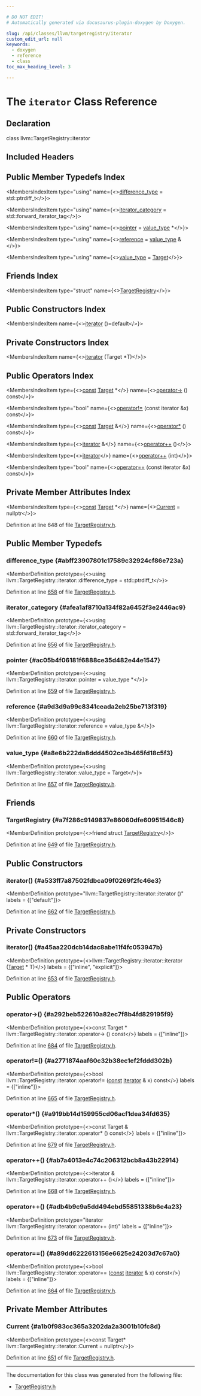 ```yaml
---

# DO NOT EDIT!
# Automatically generated via docusaurus-plugin-doxygen by Doxygen.

slug: /api/classes/llvm/targetregistry/iterator
custom_edit_url: null
keywords:
  - doxygen
  - reference
  - class
toc_max_heading_level: 3

---
```





# The `iterator` Class Reference

<DoxygenPage pluginConfig={pluginConfig}>



## Declaration

<CodeBlock>class llvm::TargetRegistry::iterator</CodeBlock>

## Included Headers

<IncludesList>
<IncludesListItem
  filePath="llvm/MC/TargetRegistry.h"
  permalink="/docs/api/files/include/include/llvm/include/llvm/mc/targetregistry-h"
  isLocal="true" />
</IncludesList>

## Public Member Typedefs Index

<MembersIndex>

<MembersIndexItem
  type="using"
  name={<><a href="#abff23907801c17589c32924cf86e723a">difference&#95;type</a> = std::ptrdiff&#95;t</>}>
</MembersIndexItem>

<MembersIndexItem
  type="using"
  name={<><a href="#afea1af8710a134f82a6452f3e2446ac9">iterator&#95;category</a> = std::forward&#95;iterator&#95;tag</>}>
</MembersIndexItem>

<MembersIndexItem
  type="using"
  name={<><a href="#ac05b4f06181f6888ce35d482e44e1547">pointer</a> = <a href="#a8e6b222da8ddd4502ce3b465fd18c5f3">value&#95;type</a> &#42;</>}>
</MembersIndexItem>

<MembersIndexItem
  type="using"
  name={<><a href="#a9d3d9a99c8341ceada2eb25be713f319">reference</a> = <a href="#a8e6b222da8ddd4502ce3b465fd18c5f3">value&#95;type</a> &amp;</>}>
</MembersIndexItem>

<MembersIndexItem
  type="using"
  name={<><a href="#a8e6b222da8ddd4502ce3b465fd18c5f3">value&#95;type</a> = <a href="/docs/api/classes/llvm/target">Target</a></>}>
</MembersIndexItem>

</MembersIndex>

## Friends Index

<MembersIndex>

<MembersIndexItem
  type="struct"
  name={<><a href="#a7f286c9149837e86060dfe60951546c8">TargetRegistry</a></>}>
</MembersIndexItem>

</MembersIndex>

## Public Constructors Index

<MembersIndex>

<MembersIndexItem
  name={<><a href="#a533ff7a87502fdbca09f0269f2fc46e3">iterator</a> ()=default</>}>
</MembersIndexItem>

</MembersIndex>

## Private Constructors Index

<MembersIndex>

<MembersIndexItem
  name={<><a href="#a45aa220dcb14dac8abe11f4fc053947b">iterator</a> (Target &#42;T)</>}>
</MembersIndexItem>

</MembersIndex>

## Public Operators Index

<MembersIndex>

<MembersIndexItem
  type={<><a href="/docs/api/files/lib/lib/target/lib/target/aarch64/aarch64promoteconstant-cpp/#a90f8350fecae261c25be85d38b451bff">const</a> <a href="/docs/api/classes/llvm/target">Target</a> &#42;</>}
  name={<><a href="#a292beb522610a82ec7f8b4fd829195f9">operator-&gt;</a> () const</>}>
</MembersIndexItem>

<MembersIndexItem
  type="bool"
  name={<><a href="#a2771874aaf60c32b38ec1ef2fddd302b">operator!=</a> (const iterator &amp;x) const</>}>
</MembersIndexItem>

<MembersIndexItem
  type={<><a href="/docs/api/files/lib/lib/target/lib/target/aarch64/aarch64promoteconstant-cpp/#a90f8350fecae261c25be85d38b451bff">const</a> <a href="/docs/api/classes/llvm/target">Target</a> &amp;</>}
  name={<><a href="#a919bb14d159955cd06acf1dea34fd635">operator&#42;</a> () const</>}>
</MembersIndexItem>

<MembersIndexItem
  type={<><a href="/docs/api/classes/llvm/targetregistry/iterator">iterator</a> &amp;</>}
  name={<><a href="#ab7a4013e4c74c206312bcb8a43b22914">operator++</a> ()</>}>
</MembersIndexItem>

<MembersIndexItem
  type={<><a href="/docs/api/classes/llvm/targetregistry/iterator">iterator</a></>}
  name={<><a href="#adb4b9c9a5dd494ebd55851338b6e4a23">operator++</a> (int)</>}>
</MembersIndexItem>

<MembersIndexItem
  type="bool"
  name={<><a href="#a89dd6222613156e6625e24203d7c67a0">operator==</a> (const iterator &amp;x) const</>}>
</MembersIndexItem>

</MembersIndex>

## Private Member Attributes Index

<MembersIndex>

<MembersIndexItem
  type={<><a href="/docs/api/files/lib/lib/target/lib/target/aarch64/aarch64promoteconstant-cpp/#a90f8350fecae261c25be85d38b451bff">const</a> <a href="/docs/api/classes/llvm/target">Target</a> &#42;</>}
  name={<><a href="#a1b0f983cc365a3202da2a3001b10fc8d">Current</a> = nullptr</>}>
</MembersIndexItem>

</MembersIndex>


Definition at line 648 of file <a href="/docs/api/files/include/include/llvm/include/llvm/mc/targetregistry-h">TargetRegistry.h</a>.

<SectionDefinition>

## Public Member Typedefs

### difference&#95;type {#abff23907801c17589c32924cf86e723a}

<MemberDefinition
  prototype={<>using llvm::TargetRegistry::iterator::difference&#95;type =  std::ptrdiff&#95;t</>}>

Definition at line <a href="/docs/api/files/include/include/llvm/include/llvm/mc/targetregistry-h/#l00658">658</a> of file <a href="/docs/api/files/include/include/llvm/include/llvm/mc/targetregistry-h">TargetRegistry.h</a>.
</MemberDefinition>

### iterator&#95;category {#afea1af8710a134f82a6452f3e2446ac9}

<MemberDefinition
  prototype={<>using llvm::TargetRegistry::iterator::iterator&#95;category =  std::forward&#95;iterator&#95;tag</>}>

Definition at line <a href="/docs/api/files/include/include/llvm/include/llvm/mc/targetregistry-h/#l00656">656</a> of file <a href="/docs/api/files/include/include/llvm/include/llvm/mc/targetregistry-h">TargetRegistry.h</a>.
</MemberDefinition>

### pointer {#ac05b4f06181f6888ce35d482e44e1547}

<MemberDefinition
  prototype={<>using llvm::TargetRegistry::iterator::pointer =  value&#95;type &#42;</>}>

Definition at line <a href="/docs/api/files/include/include/llvm/include/llvm/mc/targetregistry-h/#l00659">659</a> of file <a href="/docs/api/files/include/include/llvm/include/llvm/mc/targetregistry-h">TargetRegistry.h</a>.
</MemberDefinition>

### reference {#a9d3d9a99c8341ceada2eb25be713f319}

<MemberDefinition
  prototype={<>using llvm::TargetRegistry::iterator::reference =  value&#95;type &amp;</>}>

Definition at line <a href="/docs/api/files/include/include/llvm/include/llvm/mc/targetregistry-h/#l00660">660</a> of file <a href="/docs/api/files/include/include/llvm/include/llvm/mc/targetregistry-h">TargetRegistry.h</a>.
</MemberDefinition>

### value&#95;type {#a8e6b222da8ddd4502ce3b465fd18c5f3}

<MemberDefinition
  prototype={<>using llvm::TargetRegistry::iterator::value&#95;type =  Target</>}>

Definition at line <a href="/docs/api/files/include/include/llvm/include/llvm/mc/targetregistry-h/#l00657">657</a> of file <a href="/docs/api/files/include/include/llvm/include/llvm/mc/targetregistry-h">TargetRegistry.h</a>.
</MemberDefinition>

</SectionDefinition>

<SectionDefinition>

## Friends

### TargetRegistry {#a7f286c9149837e86060dfe60951546c8}

<MemberDefinition
  prototype={<>friend struct <a href="/docs/api/structs/llvm/targetregistry">TargetRegistry</a></>}>

Definition at line <a href="/docs/api/files/include/include/llvm/include/llvm/mc/targetregistry-h/#l00649">649</a> of file <a href="/docs/api/files/include/include/llvm/include/llvm/mc/targetregistry-h">TargetRegistry.h</a>.
</MemberDefinition>

</SectionDefinition>

<SectionDefinition>

## Public Constructors

### iterator() {#a533ff7a87502fdbca09f0269f2fc46e3}

<MemberDefinition
  prototype="llvm::TargetRegistry::iterator::iterator ()"
  labels = {["default"]}>

Definition at line <a href="/docs/api/files/include/include/llvm/include/llvm/mc/targetregistry-h/#l00662">662</a> of file <a href="/docs/api/files/include/include/llvm/include/llvm/mc/targetregistry-h">TargetRegistry.h</a>.
</MemberDefinition>

</SectionDefinition>

<SectionDefinition>

## Private Constructors

### iterator() {#a45aa220dcb14dac8abe11f4fc053947b}

<MemberDefinition
  prototype={<>llvm::TargetRegistry::iterator::iterator (<a href="/docs/api/classes/llvm/target">Target</a> &#42; T)</>}
  labels = {["inline", "explicit"]}>

Definition at line <a href="/docs/api/files/include/include/llvm/include/llvm/mc/targetregistry-h/#l00653">653</a> of file <a href="/docs/api/files/include/include/llvm/include/llvm/mc/targetregistry-h">TargetRegistry.h</a>.
</MemberDefinition>

</SectionDefinition>

<SectionDefinition>

## Public Operators

### operator-&gt;() {#a292beb522610a82ec7f8b4fd829195f9}

<MemberDefinition
  prototype={<>const Target &#42; llvm::TargetRegistry::iterator::operator-&gt; () const</>}
  labels = {["inline"]}>

Definition at line <a href="/docs/api/files/include/include/llvm/include/llvm/mc/targetregistry-h/#l00684">684</a> of file <a href="/docs/api/files/include/include/llvm/include/llvm/mc/targetregistry-h">TargetRegistry.h</a>.
</MemberDefinition>

### operator!=() {#a2771874aaf60c32b38ec1ef2fddd302b}

<MemberDefinition
  prototype={<>bool llvm::TargetRegistry::iterator::operator!= (<a href="/docs/api/files/lib/lib/target/lib/target/aarch64/aarch64promoteconstant-cpp/#a90f8350fecae261c25be85d38b451bff">const</a> <a href="/docs/api/classes/llvm/targetregistry/iterator">iterator</a> &amp; x) const</>}
  labels = {["inline"]}>

Definition at line <a href="/docs/api/files/include/include/llvm/include/llvm/mc/targetregistry-h/#l00665">665</a> of file <a href="/docs/api/files/include/include/llvm/include/llvm/mc/targetregistry-h">TargetRegistry.h</a>.
</MemberDefinition>

### operator&#42;() {#a919bb14d159955cd06acf1dea34fd635}

<MemberDefinition
  prototype={<>const Target &amp; llvm::TargetRegistry::iterator::operator&#42; () const</>}
  labels = {["inline"]}>

Definition at line <a href="/docs/api/files/include/include/llvm/include/llvm/mc/targetregistry-h/#l00679">679</a> of file <a href="/docs/api/files/include/include/llvm/include/llvm/mc/targetregistry-h">TargetRegistry.h</a>.
</MemberDefinition>

### operator++() {#ab7a4013e4c74c206312bcb8a43b22914}

<MemberDefinition
  prototype={<>iterator &amp; llvm::TargetRegistry::iterator::operator++ ()</>}
  labels = {["inline"]}>

Definition at line <a href="/docs/api/files/include/include/llvm/include/llvm/mc/targetregistry-h/#l00668">668</a> of file <a href="/docs/api/files/include/include/llvm/include/llvm/mc/targetregistry-h">TargetRegistry.h</a>.
</MemberDefinition>

### operator++() {#adb4b9c9a5dd494ebd55851338b6e4a23}

<MemberDefinition
  prototype="iterator llvm::TargetRegistry::iterator::operator++ (int)"
  labels = {["inline"]}>

Definition at line <a href="/docs/api/files/include/include/llvm/include/llvm/mc/targetregistry-h/#l00673">673</a> of file <a href="/docs/api/files/include/include/llvm/include/llvm/mc/targetregistry-h">TargetRegistry.h</a>.
</MemberDefinition>

### operator==() {#a89dd6222613156e6625e24203d7c67a0}

<MemberDefinition
  prototype={<>bool llvm::TargetRegistry::iterator::operator== (<a href="/docs/api/files/lib/lib/target/lib/target/aarch64/aarch64promoteconstant-cpp/#a90f8350fecae261c25be85d38b451bff">const</a> <a href="/docs/api/classes/llvm/targetregistry/iterator">iterator</a> &amp; x) const</>}
  labels = {["inline"]}>

Definition at line <a href="/docs/api/files/include/include/llvm/include/llvm/mc/targetregistry-h/#l00664">664</a> of file <a href="/docs/api/files/include/include/llvm/include/llvm/mc/targetregistry-h">TargetRegistry.h</a>.
</MemberDefinition>

</SectionDefinition>

<SectionDefinition>

## Private Member Attributes

### Current {#a1b0f983cc365a3202da2a3001b10fc8d}

<MemberDefinition
  prototype={<>const Target&#42; llvm::TargetRegistry::iterator::Current = nullptr</>}>

Definition at line <a href="/docs/api/files/include/include/llvm/include/llvm/mc/targetregistry-h/#l00651">651</a> of file <a href="/docs/api/files/include/include/llvm/include/llvm/mc/targetregistry-h">TargetRegistry.h</a>.
</MemberDefinition>

</SectionDefinition>

<hr/>

The documentation for this class was generated from the following file:

<ul>
<li><a href="/docs/api/files/include/include/llvm/include/llvm/mc/targetregistry-h">TargetRegistry.h</a></li>
</ul>

</DoxygenPage>
